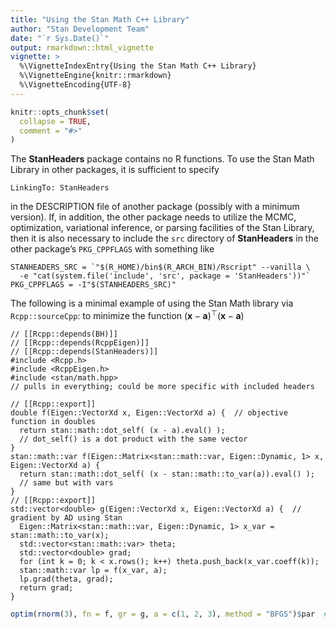 ```yaml
---
title: "Using the Stan Math C++ Library"
author: "Stan Development Team"
date: "`r Sys.Date()`"
output: rmarkdown::html_vignette
vignette: >
  %\VignetteIndexEntry{Using the Stan Math C++ Library}
  %\VignetteEngine{knitr::rmarkdown}
  %\VignetteEncoding{UTF-8}
---
```


```r
knitr::opts_chunk$set(
  collapse = TRUE,
  comment = "#>"
)
```

The **StanHeaders** package contains no R functions. To use the Stan Math Library
in other packages, it is sufficient to specify
```
LinkingTo: StanHeaders
```
in the DESCRIPTION file of another package (possibly with a minimum version). If, 
in addition, the other package needs to utilize the MCMC, optimization, variational
inference, or parsing facilities of the Stan Library, then it is also necessary to
include the `src` directory of **StanHeaders** in the other package's `PKG_CPPFLAGS`
with something like
```
STANHEADERS_SRC = `"$(R_HOME)/bin$(R_ARCH_BIN)/Rscript" --vanilla \
  -e "cat(system.file('include', 'src', package = 'StanHeaders'))"`
PKG_CPPFLAGS = -I"$(STANHEADERS_SRC)"
```

The following is a minimal example of using the Stan Math library via `Rcpp::sourceCpp`:
to minimize the function 
$\left(\mathbf{x} - \mathbf{a}\right)^\top \left(\mathbf{x} - \mathbf{a}\right)$
```Rcpp
// [[Rcpp::depends(BH)]]
// [[Rcpp::depends(RcppEigen)]]
// [[Rcpp::depends(StanHeaders)]]
#include <Rcpp.h>
#include <RcppEigen.h>
#include <stan/math.hpp>  
// pulls in everything; could be more specific with included headers

// [[Rcpp::export]]
double f(Eigen::VectorXd x, Eigen::VectorXd a) {  // objective function in doubles
  return stan::math::dot_self( (x - a).eval() );  
  // dot_self() is a dot product with the same vector
}
stan::math::var f(Eigen::Matrix<stan::math::var, Eigen::Dynamic, 1> x, Eigen::VectorXd a) {
  return stan::math::dot_self( (x - stan::math::to_var(a)).eval() );  
  // same but with vars
}
// [[Rcpp::export]]
std::vector<double> g(Eigen::VectorXd x, Eigen::VectorXd a) {  // gradient by AD using Stan
  Eigen::Matrix<stan::math::var, Eigen::Dynamic, 1> x_var = stan::math::to_var(x); 
  std::vector<stan::math::var> theta; 
  std::vector<double> grad;
  for (int k = 0; k < x.rows(); k++) theta.push_back(x_var.coeff(k));
  stan::math::var lp = f(x_var, a); 
  lp.grad(theta, grad); 
  return grad;
}
```
```r
optim(rnorm(3), fn = f, gr = g, a = c(1, 2, 3), method = "BFGS")$par  # Rcpp exported f and g
```
